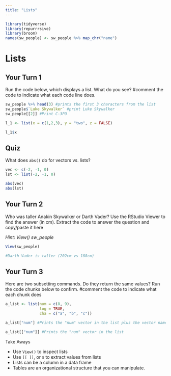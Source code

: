 ```yaml
---
title: "Lists"
---
```


```r
library(tidyverse)
library(repurrrsive)
library(broom)
names(sw_people) <- sw_people %>% map_chr("name")
```

# Lists

## Your Turn 1

Run the code below, which displays a list. What do you see? #comment the code to indicate what each code line does.

```r
sw_people %>% head(3) #prints the first 3 characters from the list
sw_people$`Luke Skywalker` #print Luke Skywalker
sw_people[[2]] #Print C-3PO
```


```r
l_1 <- list(x = c(1,2,3), y = "two", z = FALSE)

l_1$x
```

## Quiz
What does `abs()` do for vectors vs. lists?


```r
vec <- c(-2, -1, 0)
lst <- list(-2, -1, 0)

abs(vec)
abs(lst)
```



## Your Turn 2

Who was taller Anakin Skywalker or Darth Vader? 
Use the RStudio Viewer to find the answer (in cm).
Extract the code to answer the question and copy/paste it here

*Hint: View() sw_people*

```r
View(sw_people)

#Darth Vader is taller (202cm vs 188cm)
```

## Your Turn 3

Here are two subsetting commands. Do they return the same values? Run the code chunks below to confirm. #comment the code to indicate what each chunk does

```r
a_list <- list(num = c(8, 9), 
               log = TRUE,    
               cha = c("a", "b", "c"))
```

```r
a_list["num"] #Prints the "num" vector in the list plus the vector name
```

```r
a_list[["num"]] #Prints the "num" vector in the list
```


Take Aways

* Use `View()` to inspect lists
* Use `[[ ]]`, or `$` to extract values from lists
* Lists can be a column in a data frame
* Tables are an organizational structure that you can manipulate.
